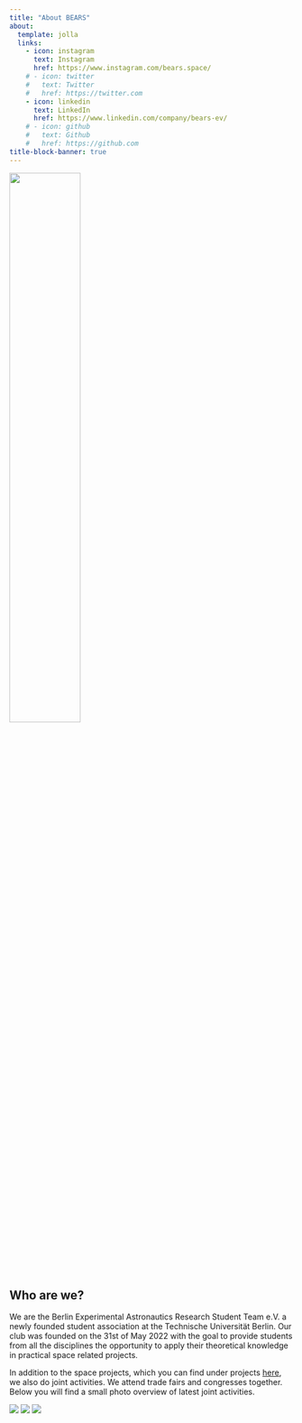 ```yaml
---
title: "About BEARS"
about:
  template: jolla
  links:
    - icon: instagram
      text: Instagram
      href: https://www.instagram.com/bears.space/
    # - icon: twitter
    #   text: Twitter
    #   href: https://twitter.com
    - icon: linkedin
      text: LinkedIn
      href: https://www.linkedin.com/company/bears-ev/
    # - icon: github
    #   text: Github
    #   href: https://github.com
title-block-banner: true
---
```


![](bears_logo.png){width=50%}


## Who are we?

We are the Berlin Experimental Astronautics Research Student Team e.V. a newly founded student association at the Technische Universität Berlin. 
Our club was founded on the 31st of May 2022 with the goal to provide students from all the disciplines the opportunity to apply their theoretical knowledge in practical space related projects.

In addition to the space projects, which you can find under projects [here](https://www.bears-space.de/projects.html), we also do joint activities. 
We attend trade fairs and congresses together. Below you will find a small photo overview of latest joint activities.

<div class="slideshow">
  <!-- put all images here that should be available in the slideshow -->
  <img src="slideshow_about/BEARS_Smallsat.jpg" >
  <img src="slideshow_about/Bears_Messe.jpeg" >
  <img src="slideshow_about/Weltraumkongress.jpg" >
</div>
<br/>